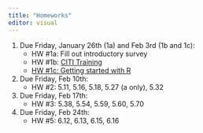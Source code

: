 ```yaml
---
title: "Homeworks"
editor: visual
---
```


1.  Due Friday, January 26th (1a) and Feb 3rd (1b and 1c):
    -   HW #1a: Fill out introductory survey
    -   HW #1b: [CITI Training](labs/Hw1_citi.pdf)
    -   [HW #1c: Getting started with R](intro_to_r.html)
2.  Due Friday, Feb 10th:
    -   HW #2: 5.11, 5.16, 5.18, 5.27 (a only), 5.32
3.  Due Friday, Feb 17th:
    -   HW #3: 5.38, 5.54, 5.59, 5.60, 5.70
4.  Due Friday, Feb 24th:
    -   HW #5: 6.12, 6.13, 6.15, 6.16
